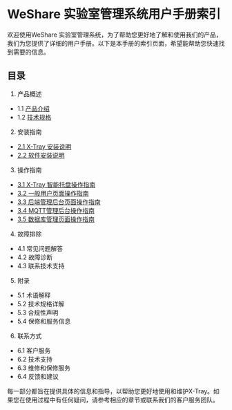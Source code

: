 # WeShare 实验室管理系统用户手册索引

欢迎使用WeShare 实验室管理系统，为了帮助您更好地了解和使用我们的产品，我们为您提供了详细的用户手册。以下是本手册的索引页面，希望能帮助您快速找到需要的信息。
## 目录

1. 产品概述
- 1.1 [产品介绍](./introduction#产品介绍)
- 1.2 [技术规格](./introduction#技术规格)

2. 安装指南

- [2.1 X-Tray 安装说明](./install/X-Tray-install.mdx)
- [2.2 软件安装说明](./install/Software-install.mdx)

3. 操作指南

- [3.1 X-Tray 智能托盘操作指南](./operation/X-Tray-operation)
- [3.2 一般用户页面操作指南](./operation/user-operation)
- [3.3 后端管理后台页面操作指南](./operation/admin-operation)
- [3.4 MQTT管理后台操作指南](./operation/MQTT-operation)
- [3.5 数据库管理页面操作指南](./operation/database-operation)

4. 故障排除

- 4.1 常见问题解答
- 4.2 故障诊断
- 4.3 联系技术支持

5. 附录

- 5.1 术语解释
- 5.2 技术规格详解
- 5.3 合规性声明
- 5.4 保修和服务信息

6. 联系方式

- 6.1 客户服务
- 6.2 技术支持
- 6.3 维修和保修服务
- 6.4 反馈和建议

每一部分都旨在提供具体的信息和指导，以帮助您更好地使用和维护X-Tray。如果您在使用过程中有任何疑问，请参考相应的章节或联系我们的客户服务团队。
